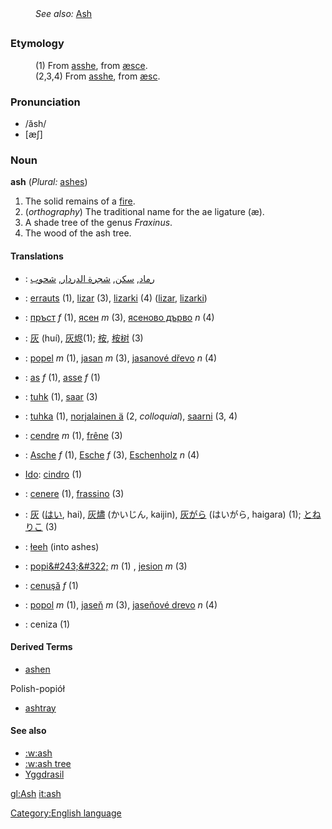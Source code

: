 :''See also:'' [[Ash]]
=={{en}}==
[[Category:English language]]
===Etymology===
:(1) From {{enm}} [[asshe]], from {{ang}} [[æsce]].
:(2,3,4) From {{enm}} [[asshe]], from {{ang}} [[æsc]].
===Pronunciation===
*/ăsh/
*[æʃ]
===Noun===
'''ash''' (''Plural:'' [[ashes]])
#The solid remains of a [[fire]].
#(''orthography'') The traditional name for the ae ligature (æ).
#A shade tree of the genus ''Fraxinus''.
#The wood of the ash tree.

====Translations====
*{{ar}}: [[رماد]], [[سكن]], [[شجرة الدردار]], [[شحوب]]
*{{eu}}: [[errauts]] (1), [[lizar]] (3), [[lizarki]] (4) ([http://eu.wiktionary.org/wiki/lizar lizar], [http://eu.wiktionary.org/wiki/lizarki lizarki])
*{{bg}}: [[пръст]] ''f'' (1), [[ясен]] ''m'' (3), [[ясеново дърво]] ''n'' (4)
*{{zh}}: [[灰]] (huí), [[灰烬]](1); [[桉]], [[桉树]] (3)
*{{cs}}: [[popel]]  ''m''  (1),  [[jasan]]  ''m'' (3),  [[jasanové dřevo]]  ''n'' (4)
*{{nl}}: [[as]] ''f'' (1), [[asse]] ''f'' (1)
*{{et}}: [[tuhk]] (1), [[saar#Estonian|saar]] (3)
*{{fi}}: [[tuhka]] (1), [[norjalainen ä]] (2, ''colloquial''), [[saarni]] (3, 4)
*{{fr}}: [[cendre]] ''m'' (1), [[frêne]] (3)
*{{de}}: [[Asche]] ''f'' (1), [[Esche]] ''f'' (3), [[Eschenholz]] ''n'' (4)
*[[Ido]]: [[cindro]] (1)
*{{it}}: [[cenere]] (1), [[frassino]] (3)
*{{ja}}: [[灰]] ([[はい]], hai), [[灰燼]] (かいじん, kaijin), [[灰がら]] (はいがら, haigara) (1); [[とねりこ]] (3)
*{{nv}}: [[łeeh]] (into ashes)
*{{pl}}: [[popi&#243;&#322;]] ''m'' (1) , [[jesion]] ''m'' (3)
*{{ro}}: [[cenuşă]] ''f'' (1)
*{{sk}}: [[popol]]  ''m'' (1),  [[jaseň]]  ''m'' (3),   [[jaseňové drevo]]  ''n'' (4)
*{{es}}: ceniza (1)

====Derived Terms====
*[[ashen]]
Polish-popiół
*[[ashtray]]

====See also====
*[[:w:ash]]
*[[:w:ash tree]]
*[[Yggdrasil]]

[[gl:Ash]]
[[it:ash]]